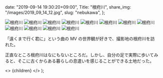 
  date: "2019-09-14 19:30:20+09:00",
  Title: "根府川",
  share_img: "/images/2019_09_14_12.jpg",
  slug: "nebukawa",
};

![根府川](/images/2019_09_14_1.jpg)
![根府川](/images/2019_09_14_2.jpg)
![根府川](/images/2019_09_14_3.jpg)
![根府川](/images/2019_09_14_4.jpg)
![根府川](/images/2019_09_14_5.jpg)
![根府川](/images/2019_09_14_6.jpg)
![根府川](/images/2019_09_14_7.jpg)
![根府川](/images/2019_09_14_8.jpg)
![根府川](/images/2019_09_14_9.jpg)
![根府川](/images/2019_09_14_10.jpg)
![根府川](/images/2019_09_14_11.jpg)
![根府川](/images/2019_09_14_12.jpg)

「遠くまで行く君に」という曲の MV の世界観が好きで、撮影地の根府川を訪れた。

正直なところ根府川はなにもないところだ。しかし、自分の足で実際に歩いてみると、そこに古くからある暮らしの息遣いを感じることができる土地だった。

  <>
    <Head>
      <title>{meta.Title} | 異郷好実</title>
    </Head>
    <PostLayout meta={meta}>{children}</PostLayout>
  </>
);
